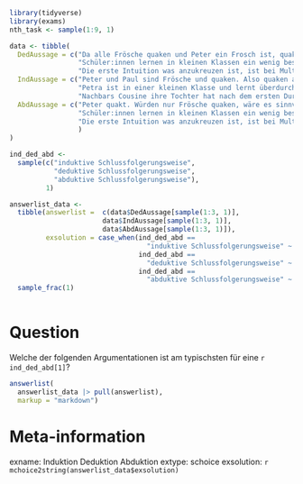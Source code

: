 
```r
library(tidyverse)
library(exams)
nth_task <- sample(1:9, 1)

data <- tibble(
  DedAussage = c("Da alle Frösche quaken und Peter ein Frosch ist, quakt Peter.",
                 "Schüler:innen lernen in kleinen Klassen ein wenig besser. Petra ist in einer kleinen Klasse, also lernt sie etwas besser.",
                 "Die erste Intuition was anzukreuzen ist, ist bei Multiple Choice Klausuren nicht überlegen, sondern sogar häufiger einer überarbeiteten Lösung unterlegen. Überarbeiten Sie Ihre ersten Antworten in dieser Klausur daher ruhig, wenn Sie sich unsicher sind."),
  IndAussage = c("Peter und Paul sind Frösche und quaken. Also quaken alle Frösche.",
                 "Petra ist in einer kleinen Klasse und lernt überdurchschnittlich. Also lernen Schüler:innen in kleinen Klassen besser.",
                 "Nachbars Cousine ihre Tochter hat nach dem ersten Durcharbeiten einer Multiple Choice Klausur die Antworten bei denen Sie sich unsicher war nochmals überarbeitet und sich dadurch verbessert. Also sollte man bei Multiple Choice Klausuren nicht der ersten Intuition folgen."),
  AbdAussage = c("Peter quakt. Würden nur Frösche quaken, wäre es sinnvoll anzunehmen, dass Peter ein Frosch ist.",
                 "Schüler:innen lernen in kleinen Klassen ein wenig besser. Das ist plausibel, wenn man annimmt, dass Lehrer:innen in kleinen wie in großen Klassen sehr ähnlich unterrichten.",
                 "Die erste Intuition was anzukreuzen ist, ist bei Multiple Choice Klausuren nicht überlegen, sondern sogar häufiger einer überarbeiteten Lösung unterlegen. Das macht vor dem Hintergrund der Theorie zweier kognitiver Systeme großen Sinn: Das erste System kann schnell entscheiden, ist aber anfällig für Verzerrungen (Biases), das zweite System ist langsamer und aufwändiger, aber dafür rationaler."
                 )
)

ind_ded_abd <- 
  sample(c("induktive Schlussfolgerungsweise", 
           "deduktive Schlussfolgerungsweise",
           "abduktive Schlussfolgerungsweise"),
         1)

answerlist_data <-
  tibble(answerlist =  c(data$DedAussage[sample(1:3, 1)],
                       data$IndAussage[sample(1:3, 1)],
                       data$AbdAussage[sample(1:3, 1)]),
         exsolution = case_when(ind_ded_abd == 
                                  "induktive Schlussfolgerungsweise" ~ c(F,T,F),
                                ind_ded_abd == 
                                  "deduktive Schlussfolgerungsweise" ~ c(T,F,F),
                                ind_ded_abd == 
                                  "abduktive Schlussfolgerungsweise" ~ c(F,F,T))) |> 
  sample_frac(1)
                 


```


Question
========
Welche der folgenden Argumentationen ist am typischsten für eine `r ind_ded_abd[1]`?
  
```r
answerlist(
  answerlist_data |> pull(answerlist),
  markup = "markdown")
```




Meta-information
================
exname: Induktion Deduktion Abduktion
extype: schoice
exsolution: `r mchoice2string(answerlist_data$exsolution)`